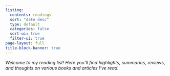 ```yaml
---
listing:
  contents: readings
  sort: "date desc"
  type: default
  categories: false
  sort-ui: true
  filter-ui: true
page-layout: full
title-block-banner: true
---
```


*Welcome to my reading list! Here you'll find highlights, summaries, reviews, and thoughts on various books and articles I've read.*